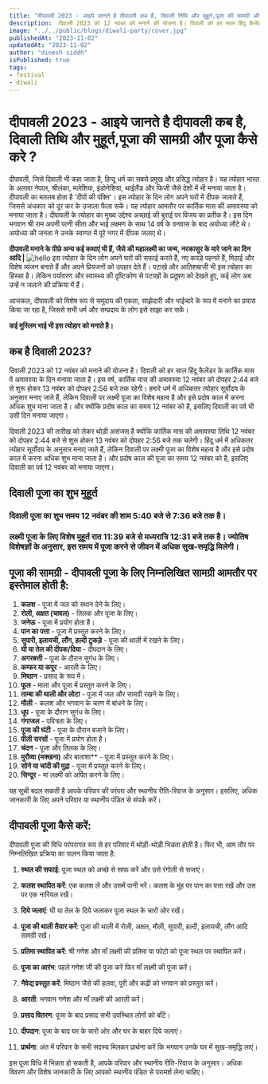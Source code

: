 ```yaml
---
title: "दीपावली 2023 - आइये जानते है दीपावली कब है, दिवाली तिथि और मुहूर्त,पूजा की सामग्री और पूजा कैसे करे ?"
description:  दिवाली 2023 को 12 नवंबर को मनाने की योजना है। दिवाली को हर साल हिंदू कैलेंडर के कार्तिक मास में अमावस्या के दिन मनाया जाता है। इस वर्ष, कार्तिक मास की अमावस्या 12 नवंबर को दोपहर 2:44 बजे से शुरू होकर 13 नवंबर को दोपहर 2:56 बजे तक रहेगी।
image: "../../public/blogs/diwali-party/cover.jpg"
publishedAt: "2023-11-02"
updatedAt: "2023-11-02"
author: "dinesh siddh"
isPublished: true
tags: 
- festival
- diwali
---
```

 
# **दीपावली 2023** - आइये जानते है दीपावली कब है, दिवाली तिथि और मुहूर्त,पूजा की सामग्री और पूजा कैसे करे ?

दीपावली, जिसे दिवाली भी कहा जाता है, हिन्दू धर्म का सबसे प्रमुख और प्रसिद्ध त्योहार है। यह त्योहार भारत के अलावा नेपाल, श्रीलंका, मलेशिया, इंडोनेशिया, थाईलैंड और फिजी जैसे देशों में भी मनाया जाता है। 
दीपावली का मतलब होता है 'दीपों की पंक्ति'। इस त्योहार के दिन लोग अपने घरों में दीपक जलाते हैं, जिससे अंधकार को दूर कर के उजाला फैला सकें। यह त्योहार आमतौर पर कार्तिक मास की अमावस्या को मनाया जाता है। 
दीपावली के त्योहार का मुख्य उद्देश्य अच्छाई की बुराई पर विजय का प्रतीक है। इस दिन भगवान श्री राम अपनी पत्नी सीता और भाई लक्ष्मण के साथ 14 वर्ष के वनवास के बाद अयोध्या लौटे थे। अयोध्या की जनता ने उनके स्वागत में पूरे नगर में दीपक जलाए थे।

**दीपावली मनाने के पीछे अन्य कई कथाएं भी हैं, जैसे की महालक्ष्मी का जन्म, नरकासुर के मारे जाने का दिन आदि |**
![hello](../blogs/diwali-party/cover.jpg)
इस त्योहार के दिन लोग अपने घरों की सफाई करते हैं, नए कपड़े पहनते हैं, मिठाई और विशेष व्यंजन बनाते हैं और अपने प्रियजनों को उपहार देते हैं। पटाखे और आतिशबाजी भी इस त्योहार का हिस्सा है। लेकिन पर्यावरण और स्वास्थ्य की दृष्टिकोण से पटाखों के प्रदूषण को देखते हुए, कई लोग अब उन्हें न जलाने की प्रक्रिया में हैं।

आजकल, दीपावली को विशेष रूप से समुदाय की एकता, साझेदारी और भाईचारे के रूप में मनाने का प्रयास किया जा रहा है, जिससे सभी धर्म और सम्प्रदाय के लोग इसे साझा कर सकें।

**कई मुस्लिम भाई भी इस त्योहार को मनाते है।**

## कब है दिवाली 2023? 
 दिवाली 2023 को 12 नवंबर को मनाने की योजना है। दिवाली को हर साल हिंदू कैलेंडर के कार्तिक मास में अमावस्या के दिन मनाया जाता है। इस वर्ष, कार्तिक मास की अमावस्या 12 नवंबर को दोपहर 2:44 बजे से शुरू होकर 13 नवंबर को दोपहर 2:56 बजे तक रहेगी। हमारे धर्म में अधिकतर त्योहार सूर्योदय के अनुसार मनाए जाते हैं, लेकिन दिवाली पर लक्ष्मी पूजा का विशेष महत्व है और इसे प्रदोष काल में करना अधिक शुभ माना जाता है। और क्योंकि प्रदोष काल का समय 12 नवंबर को है, इसलिए दिवाली का पर्व भी उसी दिन मनाया जाएगा।

दिवाली 2023 की तारीख को लेकर थोड़ी असंजस है क्योंकि कार्तिक मास की अमावस्या तिथि 12 नवंबर को दोपहर 2:44 बजे से शुरू होकर 13 नवंबर को दोपहर 2:56 बजे तक चलेगी। हिंदू धर्म में अधिकतर त्योहार सूर्योदय के अनुसार मनाए जाते हैं, लेकिन दिवाली पर लक्ष्मी पूजा का विशेष महत्व है और इसे प्रदोष काल में करना अधिक शुभ माना जाता है। और प्रदोष काल की पूजा का समय 12 नवंबर को है, इसलिए दिवाली का पर्व 12 नवंबर को मनाया जाएगा।

## दिवाली पूजा का शुभ मुहूर्त
### दिवाली पूजा का शुभ समय 12 नवंबर की शाम 5:40 बजे से 7:36 बजे तक है।
### लक्ष्मी पूजा के लिए विशेष मुहूर्त रात 11:39 बजे से मध्यरात्रि 12:31 बजे तक है। ज्योतिष विशेषज्ञों के अनुसार, इस समय में पूजा करने से जीवन में अधिक सुख-समृद्धि मिलेगी।

## पूजा की सामग्री - दीपावली पूजा के लिए निम्नलिखित सामग्री आमतौर पर इस्तेमाल होती है:

1. **कलश** - पूजा में जल को स्थान देने के लिए।
2. **रोली, अक्षत (चावल)** - तिलक और पूजा के लिए।
3. **जनेऊ** - पूजा में प्रयोग होता है।
4. **पान का पत्ता** - पूजा में प्रस्तुत करने के लिए।
5. **सुपारी, इलायची, लौंग, हल्दी टुकड़े** - पूजा की थाली में रखने के लिए।
6. **घी या तेल की दीपक/दिया** - दीपदान के लिए।
7. **अगरबत्ती** - पूजा के दौरान सुगंध के लिए।
8. **कम्फर या कपूर** - आरती के लिए।
9. **मिष्ठान** - प्रसाद के रूप में।
10. **फूल** - माला और पूजा में प्रस्तुत करने के लिए।
11. **ताम्बा की थाली और लोटा** - पूजा में जल और सामग्री रखने के लिए।
12. **मौली** - कलश और भगवान के चरण में बांधने के लिए।
13. **धूप** - पूजा के दौरान सुगंध के लिए।
14. **गंगाजल** - पवित्रता के लिए।
15. **पूजा की घंटी** - पूजा के दौरान बजाने के लिए।
16. **पीली सरसों** - पूजा में प्रयोग होता है।
17. **चंदन** - पूजा और तिलक के लिए।
18. **मुरौव्वा (मक्खना)** और बाताशा** - पूजा में प्रस्तुत करने के लिए।
19. **सोने या चांदी की मुद्रा** - पूजा में प्रस्तुत करने के लिए।
20. **सिन्दूर** - मां लक्ष्मी को अर्पित करने के लिए।

यह सूची बदल सकती है आपके परिवार की परंपरा और स्थानीय रीति-रिवाज के अनुसार। इसलिए, अधिक जानकारी के लिए अपने परिवार या स्थानीय पंडित से संपर्क करें।


## दीपावली पूजा कैसे करें:

दीपावली पूजा की विधि परंपरागत रूप से हर परिवार में थोड़ी-थोड़ी भिन्नता होती है। फिर भी, आम तौर पर निम्नलिखित प्रक्रिया का पालन किया जाता है:

1. **स्थल की सफाई**: पूजा स्थल को अच्छे से साफ करें और उसे रंगोली से सजाएं। 

2. **कलश स्थापित करें**: एक कलश लें और उसमें पानी भरें। कलश के मुंह पर पान का पत्ता रखें और उस पर एक नारियल रखें। 

3. **दिये जलाएं**: घी या तेल के दिये जलाकर पूजा स्थल के चारों ओर रखें। 

4. **पूजा की थाली तैयार करें**: पूजा की थाली में रोली, अक्षत, मौली, सुपारी, हल्दी, इलायची, लौंग आदि सामग्री रखें। 

5. **प्रतिमा स्थापित करें**: श्री गणेश और माँ लक्ष्मी की प्रतिमा या फोटो को पूजा स्थल पर स्थापित करें। 

6. **पूजा का आरंभ**: पहले गणेश जी की पूजा करें फिर माँ लक्ष्मी की पूजा करें। 

7. **नैवेद्य प्रस्तुत करें**: मिष्ठान जैसे की हलवा, पूरी और कढ़ी को भगवान को प्रस्तुत करें। 

8. **आरती**: भगवान गणेश और माँ लक्ष्मी की आरती करें। 

9. **प्रसाद वितरण**: पूजा के बाद प्रसाद सभी उपस्थित लोगों को बाँटें। 

10. **दीपदान**: पूजा के बाद घर के चारों ओर और घर के बाहर दिये जलाएं। 

11. **प्रार्थना**: अंत में परिवार के सभी सदस्य मिलकर प्रार्थना करें कि भगवान उनके घर में सुख-समृद्धि लाएं। 

इस पूजा विधि में भिन्नता हो सकती है, आपके परिवार और स्थानीय रीति-रिवाज के अनुसार। अधिक विवरण और विशेष जानकारी के लिए आपको स्थानीय पंडित से परामर्श लेना चाहिए।